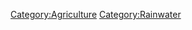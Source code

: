 {{Dead level contours (original)}}
{{Editable at|Dead level contours}}
[[Category:Agriculture]]
[[Category:Rainwater]]